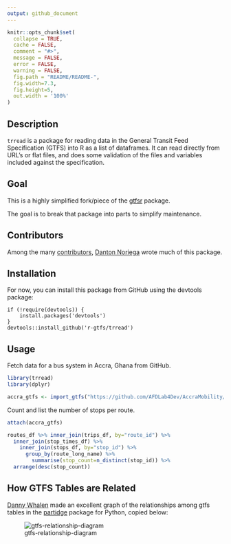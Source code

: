 ```yaml
---
output: github_document
---
```


```r
knitr::opts_chunk$set(
  collapse = TRUE,
  cache = FALSE,
  comment = "#>",
  message = FALSE,
  error = FALSE,
  warning = FALSE,
  fig.path = "README/README-",
  fig.width=7.3,
  fig.height=5,
  out.width = '100%'
)
```

## Description

`trread` is a package for reading data in the General Transit Feed Specification (GTFS) into R as a list of dataframes. It can read directly from URL's or flat files, and does some validation of the files and variables included against the specification. 

## Goal

This is a highly simplified fork/piece of the [gtfsr](https://github.com/ropensci/gtfsr/) package. 

The goal is to break that package into parts to simplify maintenance.   

## Contributors

Among the many [contributors](https://github.com/ropensci/gtfsr/graphs/contributors), [Danton Noriega](https://github.com/dantonnoriega) wrote much of this package. 

## Installation

For now, you can install this package from GitHub using the devtools package:

```
if (!require(devtools)) {
    install.packages('devtools')
}
devtools::install_github('r-gtfs/trread')
```

## Usage

Fetch data for a bus system in Accra, Ghana from GitHub. 

```r
library(trread)
library(dplyr)

accra_gtfs <- import_gtfs("https://github.com/AFDLab4Dev/AccraMobility/raw/master/GTFS/GTFS_Accra.zip")
```

Count and list the number of stops per route. 

```r
attach(accra_gtfs)

routes_df %>% inner_join(trips_df, by="route_id") %>%
  inner_join(stop_times_df) %>% 
    inner_join(stops_df, by="stop_id") %>% 
      group_by(route_long_name) %>%
        summarise(stop_count=n_distinct(stop_id)) %>%
  arrange(desc(stop_count))
```


## How GTFS Tables are Related

[Danny Whalen](https://github.com/invisiblefunnel) made an excellent graph of the relationships among gtfs tables in the [partidge](https://github.com/remix/partridge) package for Python, copied below:

![gtfs-relationship-diagram](/images/dependency-graph-d-whalen.png)
